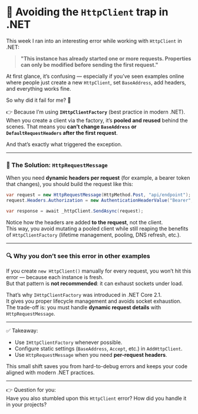 
# 🚀 Avoiding the `HttpClient` trap in .NET

This week I ran into an interesting error while working with `HttpClient` in .NET:  

> **"This instance has already started one or more requests. Properties can only be modified before sending the first request."**

At first glance, it’s confusing — especially if you’ve seen examples online where people just create a new `HttpClient`, set `BaseAddress`, add headers, and everything works fine.  

So why did it fail for me? 🤔  

👉 Because I’m using **`IHttpClientFactory`** (best practice in modern .NET).  
When you create a client via the factory, it’s **pooled and reused** behind the scenes. That means you **can’t change `BaseAddress` or `DefaultRequestHeaders` after the first request**.  

And that’s exactly what triggered the exception.  

---

### 🔑 The Solution: `HttpRequestMessage`
When you need **dynamic headers per request** (for example, a bearer token that changes), you should build the request like this:

```csharp
var request = new HttpRequestMessage(HttpMethod.Post, "api/endpoint");
request.Headers.Authorization = new AuthenticationHeaderValue("Bearer", token);

var response = await _httpClient.SendAsync(request);
```

Notice how the headers are added **to the request**, not the client.  
This way, you avoid mutating a pooled client while still reaping the benefits of `HttpClientFactory` (lifetime management, pooling, DNS refresh, etc.).

---

### 🔍 Why you don’t see this error in other examples
If you create `new HttpClient()` manually for every request, you won’t hit this error — because each instance is fresh.  
But that pattern is **not recommended**: it can exhaust sockets under load.  

That’s why `IHttpClientFactory` was introduced in .NET Core 2.1.  
It gives you proper lifecycle management and avoids socket exhaustion.  
The trade-off is: you must handle **dynamic request details** with `HttpRequestMessage`.  

---

✅ Takeaway:  
- Use `IHttpClientFactory` whenever possible.  
- Configure static settings (`BaseAddress`, `Accept`, etc.) in `AddHttpClient`.  
- Use `HttpRequestMessage` when you need **per-request headers**.  

This small shift saves you from hard-to-debug errors and keeps your code aligned with modern .NET practices.  

---

👉 Question for you:  
Have you also stumbled upon this `HttpClient` error? How did you handle it in your projects?  
